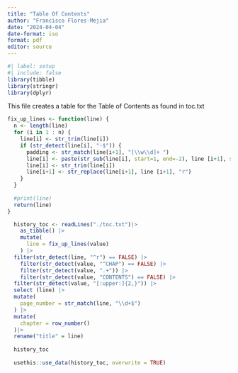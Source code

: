 ```yaml
---
title: "Table Of Contents"
author: "Francisco Flores-Mejia"
date: "2024-04-04"
date-format: iso
format: pdf
editor: source
---
```


```r
#| label: setup
#| include: false
library(tibble)
library(stringr)
library(dplyr)
```

This file creates a table for the Table of Contents as found in toc.txt  
```r
fix_up_lines <- function(line) {
  n <- length(line)
  for (i in 1 : n) {
    line[i] <- str_trim(line[i])
    if (str_detect(line[i], "-$")) {
      padding <- str_match(line[i+1], "[\\w\\d]+ ")
      line[i] <- paste(str_sub(line[i], start=1, end=-2), line [i+1], sep="")
      line[i] <- str_trim(line[i])
      line[i+1] <- str_replace(line[i+1], line [i+1], "r")
    }
  }
  
  #print(line)
  return(line)
}

```

```r
  history_toc <- readLines("./toc.txt")|>
    as_tibble() |>
    mutate(
      line = fix_up_lines(value)
    ) |>
  filter(str_detect(line, "^r") == FALSE) |>
    filter(str_detect(value, "^CHAP") == FALSE) |>
    filter(str_detect(value, ".+")) |>
    filter(str_detect(value, "CONTENTS") == FALSE) |>
  filter(str_detect(value, "[:upper:]{2,}")) |>
  select (line) |>
  mutate(
    page_number = str_match(line, "\\d+$")
  ) |>
  mutate(
    chapter = row_number()
  )|>
  rename("title" = line) 
  
  history_toc
    
  usethis::use_data(history_toc, overwrite = TRUE)


```
